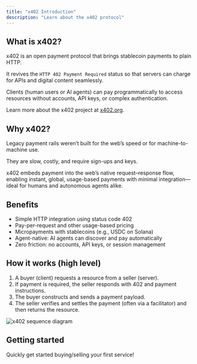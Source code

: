 ```yaml
---
title: "x402 Introduction"
description: "Learn about the x402 protocol"
---
```


## What is x402?

x402 is an open payment protocol that brings stablecoin payments to plain HTTP.   

It revives the `HTTP 402 Payment Required` status so that servers can charge for APIs and digital content seamlessly.  

Clients (human users or AI agents) can pay programmatically to access resources without accounts, API keys, or complex authentication.

<Note>Learn more about the x402 project at [x402.org](https://x402.org).</Note>

## Why x402?

Legacy payment rails weren’t built for the web’s speed or for machine-to-machine use.  

They are slow, costly, and require sign-ups and keys.  

x402 embeds payment into the web’s native request–response flow, enabling instant, global, usage-based payments with minimal integration—ideal for humans and autonomous agents alike.

## Benefits

- Simple HTTP integration using status code 402
- Pay-per-request and other usage-based pricing
- Micropayments with stablecoins (e.g., USDC on Solana)
- Agent-native: AI agents can discover and pay automatically
- Zero friction: no accounts, API keys, or session management

## How it works (high level)

1. A buyer (client) requests a resource from a seller (server).
2. If payment is required, the seller responds with 402 and payment instructions.
3. The buyer constructs and sends a payment payload.
4. The seller verifies and settles the payment (often via a facilitator) and then returns the resource.

![x402 sequence diagram](/images/x402-sequence-diagram.svg)

## Getting started

<Card title="Quickstart" icon="rocket" horizontal href="/x402/quickstart">
  Quickly get started buying/selling your first service!
</Card>
